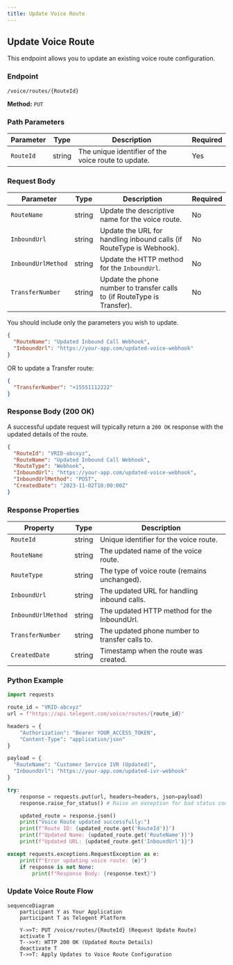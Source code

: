 ```yaml
---
title: Update Voice Route
---
```


## Update Voice Route

This endpoint allows you to update an existing voice route configuration.

### Endpoint

`/voice/routes/{RouteId}`

**Method:** `PUT`

### Path Parameters

| Parameter | Type   | Description                         | Required |
|-----------|--------|-------------------------------------|----------|
| `RouteId`  | string | The unique identifier of the voice route to update. | Yes      |

### Request Body

| Parameter         | Type   | Description                                                              | Required |
|-------------------|--------|--------------------------------------------------------------------------|----------|
| `RouteName`       | string | Update the descriptive name for the voice route.                         | No       |
| `InboundUrl`      | string | Update the URL for handling inbound calls (if RouteType is Webhook).     | No       |
| `InboundUrlMethod`| string| Update the HTTP method for the `InboundUrl`.                             | No       |
| `TransferNumber`  | string | Update the phone number to transfer calls to (if RouteType is Transfer). | No       |

You should include only the parameters you wish to update.

```json
{
  "RouteName": "Updated Inbound Call Webhook",
  "InboundUrl": "https://your-app.com/updated-voice-webhook"
}
```

OR to update a Transfer route:

```json
{
  "TransferNumber": "+15551112222"
}
```

### Response Body (200 OK)

A successful update request will typically return a `200 OK` response with the updated details of the route.

```json
{
  "RouteId": "VRID-abcxyz",
  "RouteName": "Updated Inbound Call Webhook",
  "RouteType": "Webhook",
  "InboundUrl": "https://your-app.com/updated-voice-webhook",
  "InboundUrlMethod": "POST",
  "CreatedDate": "2023-11-02T10:00:00Z"
}
```

### Response Properties

| Property         | Type   | Description                                     |
|------------------|--------|------------------------------------------------|
| `RouteId`        | string | Unique identifier for the voice route.          |
| `RouteName`      | string | The updated name of the voice route.            |
| `RouteType`      | string | The type of voice route (remains unchanged).    |
| `InboundUrl`     | string | The updated URL for handling inbound calls.     |
| `InboundUrlMethod`| string| The updated HTTP method for the InboundUrl.     |
| `TransferNumber` | string | The updated phone number to transfer calls to.  |
| `CreatedDate`    | string | Timestamp when the route was created.           |

### Python Example

```python
import requests

route_id = "VRID-abcxyz"
url = f"https://api.telegent.com/voice/routes/{route_id}"

headers = {
    "Authorization": "Bearer YOUR_ACCESS_TOKEN",
    "Content-Type": "application/json"
}

payload = {
  "RouteName": "Customer Service IVR (Updated)",
  "InboundUrl": "https://your-app.com/updated-ivr-webhook"
}

try:
    response = requests.put(url, headers=headers, json=payload)
    response.raise_for_status() # Raise an exception for bad status codes

    updated_route = response.json()
    print("Voice Route updated successfully:")
    print(f"Route ID: {updated_route.get('RouteId')}")
    print(f"Updated Name: {updated_route.get('RouteName')}")
    print(f"Updated URL: {updated_route.get('InboundUrl')}")

except requests.exceptions.RequestException as e:
    print(f"Error updating voice route: {e}")
    if response is not None:
        print(f"Response Body: {response.text}")
```

### Update Voice Route Flow

```mermaid
sequenceDiagram
    participant Y as Your Application
    participant T as Telegent Platform

    Y->>T: PUT /voice/routes/{RouteId} (Request Update Route)
    activate T
    T-->>Y: HTTP 200 OK (Updated Route Details)
    deactivate T
    T->>T: Apply Updates to Voice Route Configuration
```